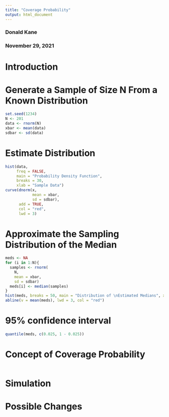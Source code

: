 ```yaml
---
title: "Coverage Probability"
output: html_document
---
```


### Donald Kane
### November 29, 2021

# Introduction



# Generate a Sample of Size N From a Known Distribution

```r
set.seed(1234)
N <- 201
data <- rnorm(N)
xbar <- mean(data)
sdbar <- sd(data)
```

# Estimate Distribution

```r
hist(data,
     freq = FALSE,
     main = "Probability Density Function",
     breaks = 30,
     xlab = "Sample Data")
curve(dnorm(x,
            mean = xbar,
            sd = sdbar),
      add = TRUE,
      col = "red",
      lwd = 3)
```


# Approximate the Sampling Distribution of the Median

```r
meds <- NA
for (i in 1:N){
  samples <- rnorm(
    N, 
    mean = xbar,
    sd = sdbar)
  meds[i] <- median(samples)
}
hist(meds, breaks = 50, main = "Distribution of \nEstimated Medians", xlab = "Estimated Medians")
abline(v = mean(meds), lwd = 3, col = "red")
```

# 95% confidence interval

```r
quantile(meds, c(0.025, 1 - 0.025))
```

# Concept of Coverage Probability

```r

```


# Simulation



# Possible Changes




